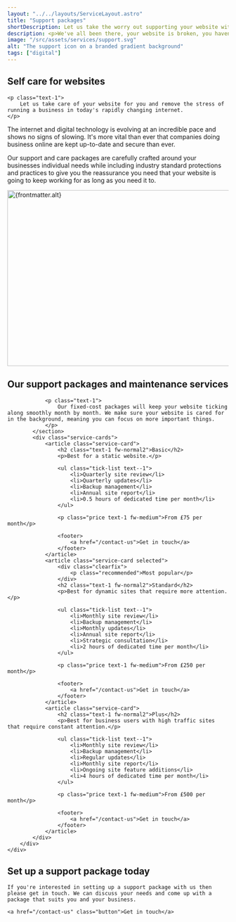 ```yaml
---
layout: "../../layouts/ServiceLayout.astro"
title: "Support packages"
shortDescription: Let us take the worry out supporting your website with our bespoke support packages.
description: <p>We've all been there, your website is broken, you haven't touched anything but suddenly it's gone. It's scary and unsettling and in the very futuristic sounding 2024 you shouldn't have to put up with that. </p><p>Taking our company core value of "being useful" we want to take the worry out of your website for you with custom support packages tailored to fit your needs.</p>
image: "/src/assets/services/support.svg"
alt: "The support icon on a branded gradient background"
tags: ["digital"]
---
```



<section class="strip text-center w-clamp-xl intro-section">
    <h2 class="text-5 fw-normal mb-2">
        Self care for websites
    </h2>

    <p class="text-1">
        Let us take care of your website for you and remove the stress of running a business in today's rapidly changing internet.
    </p>
</section>
<Strip theme="MID">
    <div class="wrapper">
        <div class="strip-inner">
            <div class="grid">
                <div class="contents">
                    <p class="text-1 fw-medium">The internet and digital technology is evolving at an incredible pace and shows no signs of slowing. It's more vital than ever that companies doing business online are kept up-to-date and secure than ever.</p>
                    <p class="text-0">Our support and care packages are carefully crafted around your businesses individual needs while including industry standard protections and practices to give you the reassurance you need that your website is going to keep working for as long as you need it to.</p>
                </div>
                <div class="image">
                    <div class="card-fancy-image">
                        <Image src={frontmatter.image} alt={frontmatter.alt} loading="lazy" width="800" height="400" class="card-image" />
                    </div>	
                </div>
            </div>
        </div>
    </div>
</Strip>
<Strip theme="DARK">
    <div class="wrapper">
        <div class="strip-inner">
            <section class="text-center w-clamp-xl intro-section">
                <h2 class="text-4 fw-normal mb-2">
                    Our support packages and maintenance services
                </h2>

                <p class="text-1">
                    Our fixed-cost packages will keep your website ticking along smoothly month by month. We make sure your website is cared for in the background, meaning you can focus on more important things.
                </p>
            </section>
            <div class="service-cards">
                <article class="service-card">
                    <h2 class="text-1 fw-normal2">Basic</h2>
                    <p>Best for a static website.</p>

                    <ul class="tick-list text--1">
                        <li>Quarterly site review</li>
                        <li>Quarterly updates</li>
                        <li>Backup management</li>
                        <li>Annual site report</li>
                        <li>0.5 hours of dedicated time per month</li>
                    </ul>

                    <p class="price text-1 fw-medium">From £75 per month</p>

                    <footer>
                        <a href="/contact-us">Get in touch</a>
                    </footer>
                </article>
                <article class="service-card selected">
                    <div class="clearfix">
                        <p class="recommended">Most popular</p>
                    </div>
                    <h2 class="text-1 fw-normal2">Standard</h2>
                    <p>Best for dynamic sites that require more attention.</p>

                    <ul class="tick-list text--1">
                        <li>Monthly site review</li>
                        <li>Backup management</li>
                        <li>Monthly updates</li>
                        <li>Annual site report</li>
                        <li>Strategic consultation</li>
                        <li>2 hours of dedicated time per month</li>
                    </ul>

                    <p class="price text-1 fw-medium">From £250 per month</p>

                    <footer>
                        <a href="/contact-us">Get in touch</a>
                    </footer>
                </article>
                <article class="service-card">
                    <h2 class="text-1 fw-normal2">Plus</h2>
                    <p>Best for business users with high traffic sites that require constant attention.</p>

                    <ul class="tick-list text--1">
                        <li>Monthly site review</li>
                        <li>Backup management</li>
                        <li>Regular updates</li>
                        <li>Monthly site report</li>
                        <li>Ongoing site feature additions</li>
                        <li>4 hours of dedicated time per month</li>
                    </ul>

                    <p class="price text-1 fw-medium">From £500 per month</p>

                    <footer>
                        <a href="/contact-us">Get in touch</a>
                    </footer>
                </article>
            </div>  
        </div>
    </div>
</Strip>

<GradientContentStrip horse="EATING">
    <h2 class="heading">
        Set up a support package today
    </h2>

    If you're interested in setting up a support package with us then please get in touch. We can discuss your needs and come up with a package that suits you and your business.

    <a href="/contact-us" class="button">Get in touch</a>
</GradientContentStrip>